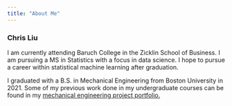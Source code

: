 ```yaml
---
title: "About Me"
---
```


### **Chris Liu**

I am currently attending Baruch College in the Zicklin School of Business. I am pursuing a MS in Statistics with a focus in data science. I hope to pursue a career within statistical machine learning after graduation.

I graduated with a B.S. in Mechanical Engineering from Boston University in 2021.
Some of my previous work done in my undergraduate courses can be found in my [mechanical engineering project portfolio.](https://lhxian.wixsite.com/mysite/me360-product-design-spring-2020)

